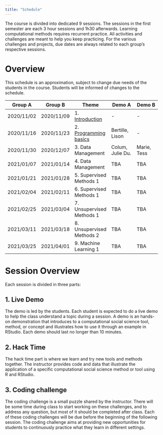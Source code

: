 ```yaml
---
title: "Schedule"
---
```


The course is divided into dedicated 9 sessions. The sessions in the first semester are each 3 hour sessions and 1h30 afterwards. Learning computational methods requires recurrent practice. All activities and challenges are meant to help you keep practicing. For the various challenges and projects, due dates are always related to each group's respective sessions.

# Overview

This schedule is an approximation, subject to change due needs of the students in the course. Students will be informed of changes to the schedule.

| Group A    | Group B    | Theme                                    | Demo A           | Demo B      |
| -          | -          | -                                        | -                | -           |
| 2020/11/02 | 2020/11/09 | 1. [Introduction](session_01.html)       | -                | -           |
| 2020/11/16 | 2020/11/23 | 2. [Programming basics](session_02.html) | Bertille, Lison  | -           |
| 2020/11/30 | 2020/12/07 | 3. Data Management                       | Colum, Julie Du. | Marie, Tess |
| 2021/01/07 | 2021/01/14 | 4. Data Management                       | TBA              | TBA         |
| 2021/01/21 | 2021/01/28 | 5. Supervised Methods 1                  | TBA              | TBA         |
| 2021/02/04 | 2021/02/11 | 6. Supervised Methods 1                  | TBA              | TBA         |
| 2021/02/25 | 2021/03/04 | 7. Unsupervised Methods 1                | TBA              | TBA         |
| 2021/03/11 | 2021/03/18 | 8. Unsupervised Methods 2                | TBA              | TBA         |
| 2021/03/25 | 2021/04/01 | 9. Machine Learning 1                    | TBA              | TBA         |


# Session Overview

Each session is divided in three parts:

## 1. Live Demo
The demo is led by the students. Each student is expected to do a live demo to help the class understand a topic during a session. A demo is an hands-on demonstration that introduces to a computational social science tool, method, or concept and illustrates how to use it through an example in RStudio. Each demo should last no longer than 10 minutes.

## 2. Hack Time
The hack time part is where we learn and try new tools and methods together. The instructor provides code and data that illustrate the application of a specific computational social science method or tool using R and RStudio.

## 3. Coding challenge
The coding challenge is a small puzzle shared by the instructor.
There will be some time during class to start working on these challenges, and to address any question, but most of it should be completed after class. Each of these coding challenges will be due before the beginning of the following session. The coding challenge aims at providing new opportunities for students to continuously practice what they learn in different settings.


